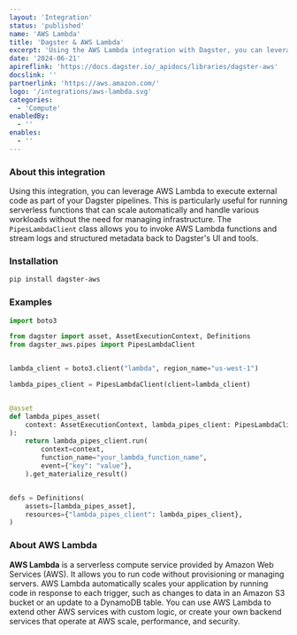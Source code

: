 ```yaml
---
layout: 'Integration'
status: 'published'
name: 'AWS Lambda'
title: 'Dagster & AWS Lambda'
excerpt: 'Using the AWS Lambda integration with Dagster, you can leverage serverless functions to execute external code in your pipelines.'
date: '2024-06-21'
apireflink: 'https://docs.dagster.io/_apidocs/libraries/dagster-aws'
docslink: ''
partnerlink: 'https://aws.amazon.com/'
logo: '/integrations/aws-lambda.svg'
categories:
  - 'Compute'
enabledBy:
  - ''
enables:
  - ''
---
```


### About this integration

Using this integration, you can leverage AWS Lambda to execute external code as part of your Dagster pipelines. This is particularly useful for running serverless functions that can scale automatically and handle various workloads without the need for managing infrastructure. The `PipesLambdaClient` class allows you to invoke AWS Lambda functions and stream logs and structured metadata back to Dagster's UI and tools.

### Installation

```bash
pip install dagster-aws
```

### Examples

```python
import boto3

from dagster import asset, AssetExecutionContext, Definitions
from dagster_aws.pipes import PipesLambdaClient


lambda_client = boto3.client("lambda", region_name="us-west-1")

lambda_pipes_client = PipesLambdaClient(client=lambda_client)


@asset
def lambda_pipes_asset(
    context: AssetExecutionContext, lambda_pipes_client: PipesLambdaClient
):
    return lambda_pipes_client.run(
        context=context,
        function_name="your_lambda_function_name",
        event={"key": "value"},
    ).get_materialize_result()


defs = Definitions(
    assets=[lambda_pipes_asset],
    resources={"lambda_pipes_client": lambda_pipes_client},
)
```

### About AWS Lambda

**AWS Lambda** is a serverless compute service provided by Amazon Web Services (AWS). It allows you to run code without provisioning or managing servers. AWS Lambda automatically scales your application by running code in response to each trigger, such as changes to data in an Amazon S3 bucket or an update to a DynamoDB table. You can use AWS Lambda to extend other AWS services with custom logic, or create your own backend services that operate at AWS scale, performance, and security.
